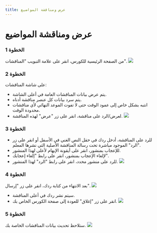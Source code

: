 ---
title: عرض ومناقشة المواضيع
---

# عرض ومناقشة المواضيع

### الخطوة 1
من الصفحة الرئيسية للكورس، انقر على علامة التبويب "المناقشات".
![](/img/ulearning/student/discussion01.png)

### الخطوة 2
على شاشة المناقشات:
- يتم عرض بيانات المناقشات العامة في أعلى الشاشة.
- يتم سرد بيانات كل عنصر مناقشة أدناه.
- انتبه بشكل خاص إلى عمود الوقت حتى لا تفوت الموعد النهائي لأي مناقشات محدودة الوقت.
- لعرض/الرد على مناقشة، انقر على زر "عرض" لهذه المناقشة.
![](/img/ulearning/student/discussion02.png)

### الخطوة 3
- للرد على المناقشة، أدخل ردك في حقل النص الغني في الأسفل أو انقر على زر "الرد" الموجود مباشرة تحت رسالة المناقشة الأصلية التي نشرها المعلم.
- للإعجاب بمنشور، انقر على أيقونة الإبهام لأعلى لهذا المنشور.
- لإلغاء الإعجاب بمنشور، انقر على رابط "إلغاء إعجابك".
- للرد على منشور محدد، انقر على رابط "الرد" لهذا المنشور.
![](/img/ulearning/student/discussion03.png)

### الخطوة 4
بعد الانتهاء من كتابة ردك، انقر على زر "إرسال".
![](/img/ulearning/student/discussion04.png)

- سيتم نشر ردك في أعلى المناقشة.
- انقر على زر "إغلاق" للعودة إلى صفحة الكورس الخاص بك.
![](/img/ulearning/student/discussion05.png)

### الخطوة 5
ستلاحظ تحديث بيانات المناقشات الخاصة بك.
![](/img/ulearning/student/discussion06.png)